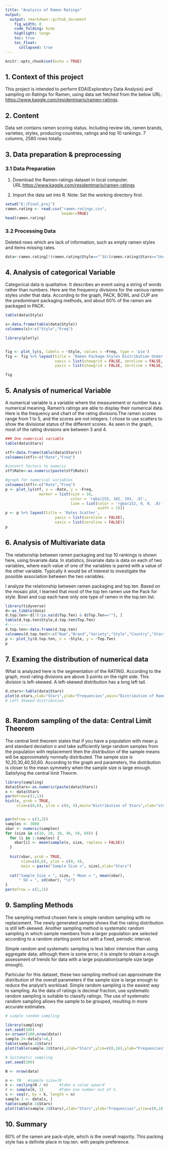 ---
title: "Analysis of Ramen Ratings"
output:
  output: rmarkdown::github_document
    fig_width: 8
    code_folding: hide
    highlight: tango
    toc: true
    toc_float:
      collapsed: true
---

```{r setup, include=FALSE}
knitr::opts_chunk$set(echo = TRUE)
```

## 1. Context of this project

This project is intended to perform EDA(Exploratory Data Analysis) and sampling on Ratings for Ramen, using data set fetched from the below URL: <https://www.kaggle.com/residentmario/ramen-ratings>.


## 2. Content

Data set contains ramen scoring status. Including review ids, ramen brands, varieties, styles, producing countries, ratings and top 10 rankings. 7 columns, 2580 rows totally.


## 3. Data preparation & preprocessing
### 3.1 Data Preparation
  1. Download the Ramen-ratings dataset in local computer. 
  URL:<https://www.kaggle.com/residentmario/ramen-ratings>
  
  2. Import the data set into R.
  Note: Set the working directory first.
```{r}
setwd("E:/Final_proj")
ramen.rating <- read.csv("ramen-ratings.csv",
                         header=TRUE)
head(ramen.rating)
```
### 3.2 Processing Data 

Deleted rows which are lack of information, such as empty ramen styles and items missing rates.

```{r}
data<-ramen.rating[!(ramen.rating$Style=="")&!(ramen.rating$Stars=="Unrated"), ]

```



## 4. Analysis of categorical Variable
Categorical data is qualitative. It describes an event using a string of words rather than numbers.
Here are the frequency divisions for the various ramen styles under that data. According to the graph, PACK, BOWL and CUP are the predominant packaging methods, and about 60% of the ramen are packaged in PACK.
```{r}
table(data$Style)

s<-data.frame(table(data$Style))
colnames(s)<-c("Style","Freq")

library(plotly)


fig <- plot_ly(s, labels = ~Style, values = ~Freq, type = 'pie')
fig <- fig %>% layout(title = 'Ramen Package-Styles Distribution Under Data',
                      xaxis = list(showgrid = FALSE, zeroline = FALSE, showticklabels = FALSE),
                      yaxis = list(showgrid = FALSE, zeroline = FALSE, showticklabels = FALSE))

fig
```



## 5. Analysis of numerical Variable
A numerical variable is a variable where the measurement or number has a numerical meaning. 
Ramen's ratings are able to display their numerical data. Here is the frequency and chart of the rating divisions.The ramen scores range from 1 to 5, and the scores are not integers. I chose to use scatters to show the divisional status of the different scores. As seen in the graph, most of the rating divisions are between 3 and 4.



```{r}

### One numerical variable
table(data$Stars)

stf<-data.frame(table(data$Stars))
colnames(stf)<-c("Rate","Freq")

#convert factors to numeric
stf$Rate<-as.numeric(paste(stf$Rate))

#graph for numerical variables
colnames(stf)<-c("Rate","Freq")
p <- plot_ly(stf, x = ~Rate, y = ~Freq,
               marker = list(size = 10,
                             color = 'rgba(255, 182, 193, .9)',
                             line = list(color = 'rgba(152, 0, 0, .8)',
                                         width = 2)))
p <- p %>% layout(title = 'Rates Scatter',
                      yaxis = list(zeroline = FALSE),
                      xaxis = list(zeroline = FALSE))
p

```


## 6. Analysis of Multivariate data 
The relationship between ramen packaging and top 10 rankings is shown here, using bivariate data. 
In statistics, bivariate data is data on each of two variables, where each value of one of the variables is paired with a value of the other variable. Typically it would be of interest to investigate the possible association between the two variables.

I analyze the relationship between ramen packaging and top.ten. Based on the mosaic plot, I learned that most of the top ten ramen use the Pack for style. Bowl and cup each have only one type of ramen in the top.ten list.


```{r}
library(tidyverse)
d<-as_tibble(data)
d.top.ten<-d[!(!is.na(d$Top.Ten) & d$Top.Ten==""), ]
table(d.top.ten$Style,d.top.ten$Top.Ten)
#-----------
d.top.ten<-data.frame(d.top.ten)
colnames(d.top.ten)<-c("Num","Brand","Variety","Style","Country","Stars","Top.Ten")
p <- plot_ly(d.top.ten, x = ~Style, y = ~Top.Ten) 
p
```

## 7. Examing the distribution of numerical data
What is analyzed here is the segmentation of the RATING. According to the graph, most rating divisions are above 3 points on the right side. This division is left-skewed. A left-skewed distribution has a long left tail.
```{r}
d.stars<-table(data$Stars)
plot(d.stars,xlab="Stars",ylab="Frequencies",main="Distribution of Ramen Stars")
# Left Skewed distribution
```
```{r}

```


## 8. Random sampling of the data: Central Limit Theorem

The central limit theorem states that if you have a population with mean μ and standard deviation σ and take sufficiently large random samples from the population with replacement then the distribution of the sample means will be approximately normally distributed. 
The sample size is 10,20,30,40,50,60. According to the graph and parameters, the distribution is closer to the mean symmetry when the sample size is large enough. Satisfying the central limit Theorm.
```{r}
library(sampling)
data$Stars<-as.numeric(paste(data$Stars))
x <- data$Stars
par(mfrow=c(1,1))
hist(x, prob = TRUE, 
     xlim=c(0,6), ylim = c(0, 4),main="Distribution of Stars",xlab="stars")


par(mfrow = c(3,2))
samples <- 3000
xbar <- numeric(samples)
for (size in c(10, 20, 30, 40, 50, 60)) {
  for (i in 1:samples) {
    xbar[i] <- mean(sample(x, size, replace = FALSE))
  }
  
  hist(xbar, prob = TRUE, 
       xlim=c(0,6), ylim = c(0, 4),
       main = paste("Sample Size =", size),xlab="Stars")
  
  cat("Sample Size = ", size, " Mean = ", mean(xbar),
      " SD = ", sd(xbar), "\n")
}
par(mfrow = c(1,1))


```

## 9. Sampling Methods 
The sampling method chosen here is simple random sampling with no replacement. The newly generated sample shows that the rating distribution is still left-skewed.
Another sampling method is systematic random sampling in which sample members from a larger population are selected according to a random starting point but with a fixed, periodic interval. 

Simple random and systematic sampling is less labor intensive than using aggregate data; although there is some error, it is simple to obtain a rough assessment of trends for data with a large population(sample size large enough).

Particular for this dataset, these two sampling method can approximate the distribution of the overall parameters if the sample size is large enough to reduce the analyst's workload. Simple random sampling is the easiest way to sampling. As the data of ratings is decimal fraction, use systematic random sampling is suitable to classify ratings. The use of systematic random sampling allows the sample to be grouped, resulting in more accurate estimates.

```{r}
# simple random sampling

library(sampling)
set.seed(100)
s<-srswor(100,nrow(data))
sample.2<-data[s!=0,]
table(sample.2$Stars)
plot(table(sample.2$Stars),xlab="Stars",ylim=c(0,16),ylab="Frequencies",main="Simple Random Sampling For Ramen Rating")

# Systematic sampling
set.seed(100)

N <- nrow(data)

n <- 70   #sample size=70
k <- ceiling(N / n) 	#take a value upward
r <- sample(k, 1)		#Take one number out of k.
s <- seq(r, by = k, length = n)
sample.1 <- data[s, ]
table(sample.1$Stars)
plot(table(sample.1$Stars),xlab="Stars",ylab="Frequencies",ylim=c(0,16),main="Systematic Random Sampling For Ramen Rating")

```


## 10. Summary
60% of the ramen are pack-style, which is the overall majority. This packing style has a definite place in top.ten. with people preference.
